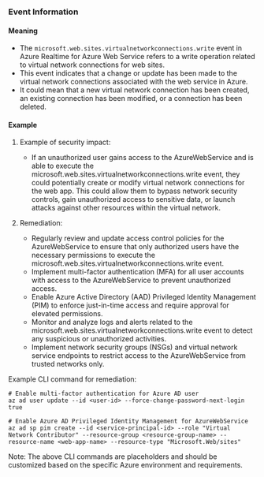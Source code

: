 
### Event Information

#### Meaning

- The `microsoft.web.sites.virtualnetworkconnections.write` event in Azure Realtime for Azure Web Service refers to a write operation related to virtual network connections for web sites.
- This event indicates that a change or update has been made to the virtual network connections associated with the web service in Azure.
- It could mean that a new virtual network connection has been created, an existing connection has been modified, or a connection has been deleted.

#### Example

1. Example of security impact: 
   - If an unauthorized user gains access to the AzureWebService and is able to execute the microsoft.web.sites.virtualnetworkconnections.write event, they could potentially create or modify virtual network connections for the web app. This could allow them to bypass network security controls, gain unauthorized access to sensitive data, or launch attacks against other resources within the virtual network.

2. Remediation:
   - Regularly review and update access control policies for the AzureWebService to ensure that only authorized users have the necessary permissions to execute the microsoft.web.sites.virtualnetworkconnections.write event.
   - Implement multi-factor authentication (MFA) for all user accounts with access to the AzureWebService to prevent unauthorized access.
   - Enable Azure Active Directory (AAD) Privileged Identity Management (PIM) to enforce just-in-time access and require approval for elevated permissions.
   - Monitor and analyze logs and alerts related to the microsoft.web.sites.virtualnetworkconnections.write event to detect any suspicious or unauthorized activities.
   - Implement network security groups (NSGs) and virtual network service endpoints to restrict access to the AzureWebService from trusted networks only.

Example CLI command for remediation:
```
# Enable multi-factor authentication for Azure AD user
az ad user update --id <user-id> --force-change-password-next-login true

# Enable Azure AD Privileged Identity Management for AzureWebService
az ad sp pim create --id <service-principal-id> --role "Virtual Network Contributor" --resource-group <resource-group-name> --resource-name <web-app-name> --resource-type "Microsoft.Web/sites"
```

Note: The above CLI commands are placeholders and should be customized based on the specific Azure environment and requirements.

